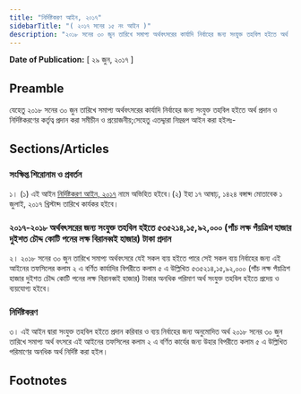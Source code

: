 ```yaml
---
title: "নির্দিষ্টকরণ আইন, ২০১৭"
sidebarTitle: "( ২০১৭ সনের ১৫ নং আইন )"
description: "২০১৮ সনের ৩০ জুন তারিখে সমাপ্য অর্থবৎসরের কার্যাদি নির্বাহের জন্য সংযুক্ত তহবিল হইতে অর্থ প্রদান ও নির্দিষ্টকরণের কর্তৃত্ব প্রদানের জন্য প্রণীত আইন"
---
```


**Date of Publication:** [ ২৯ জুন, ২০১৭ ]

## Preamble

যেহেতু ২০১৮ সনের ৩০ জুন তারিখে সমাপ্য অর্থবৎসরের কার্যাদি নির্বাহের জন্য সংযুক্ত তহবিল হইতে অর্থ প্রদান ও নির্দিষ্টকরণের কর্তৃত্ব প্রদান করা সমীচীন ও প্রয়োজনীয়;সেহেতু এতদ্দ্বারা নিম্নরূপ আইন করা হইলঃ-

## Sections/Articles

### সংক্ষিপ্ত শিরোনাম ও প্রবর্তন

১। (১) এই আইন [নির্দিষ্টকরণ আইন, ২০১৭](/act-1215.html "নির্দিষ্টকরণ আইন, ২০১৭") নামে অভিহিত হইবে।(২) ইহা ১৭ আষাঢ়, ১৪২৪ বঙ্গাব্দ মোতাবেক ১ জুলাই, ২০১৭ খ্রিস্টাব্দ তারিখে কার্যকর হইবে।

### ২০১৭-২০১৮ অর্থবৎসরের জন্য সংযুক্ত তহবিল হইতে ৫৩৫২১৪,১৫,৯২,০০০ (পাঁচ লক্ষ পঁয়ত্রিশ হাজার দুইশত চৌদ্দ কোটি পনের লক্ষ বিরানব্বই হাজার) টাকা প্রদান

২। ২০১৮ সনের ৩০ জুন তারিখে সমাপ্য অর্থবৎসরে যেই সকল ব্যয় হইতে পারে সেই সকল ব্যয় নির্বাহের জন্য এই আইনের তফসিলের কলাম ২ এ বর্ণিত কার্যাদির বিপরীতে কলাম ৫ এ উল্লিখিত ৫৩৫২১৪,১৫,৯২,০০০ (পাঁচ লক্ষ পঁয়ত্রিশ হাজার দুইশত চৌদ্দ কোটি পনের লক্ষ বিরানব্বই হাজার) টাকার অনধিক পরিমাণ অর্থ সংযুক্ত তহবিল হইতে প্রদেয় ও ব্যয়যোগ্য হইবে।

### নির্দিষ্টকরণ

৩। এই আইন দ্বারা সংযুক্ত তহবিল হইতে প্রদান করিবার ও ব্যয় নির্বাহের জন্য অনুমোদিত অর্থ ২০১৮ সনের ৩০ জুন তারিখে সমাপ্য অর্থ বৎসরে এই আইনের তফসিলের কলাম ২ এ বর্ণিত কার্যের জন্য উহার বিপরীতে কলাম ৫ এ উল্লিখিত পরিমাণের অনধিক অর্থ নির্দিষ্ট করা হইল।

## Footnotes
